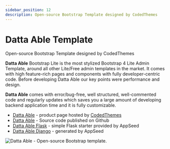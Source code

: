 ```yaml
---
sidebar_position: 12
description: Open-source Bootstrap Template designed by CodedThemes
---
```


# Datta Able Template

<SubHeading>Open-source Bootstrap Template designed by CodedThemes</SubHeading>

**Datta Able** Bootstrap Lite is the most stylized Bootstrap 4 Lite Admin Template, around all other Lite/Free admin templates in the market. It comes with high feature-rich pages and components with fully developer-centric code. Before developing Datta Able our key points were performance and design.

**Datta Able** comes with error/bug-free, well structured, well-commented code and regularly updates which saves you a large amount of developing backend application time and it is fully customizable.

- [Datta Able](https://codedthemes.com/item/datta-able-bootstrap-lite/?ref=appseed) - product page hosted by [CodedThemes](../partners/codedthemes.mdx)
- [Datta Able](https://github.com/codedthemes/datta-able-bootstrap-dashboard) - Source code published on Github
- [Datta Able Flask](https://appseed.us/admin-dashboards/flask-datta-able) - simple Flask starter provided by AppSeed
- [Datta Able Django](https://appseed.us/admin-dashboards/django-datta-able) - generated by AppSeed

![Datta Able - Open-source Bootstrap template.](../../../static/assets/datta-able-dashboard.png)
